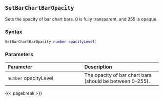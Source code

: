 ## `SetBarChartBarOpacity`

Sets the opacity of bar chart bars. 0 is fully transparent, and 255 is opaque.

### Syntax {-}

``` .lua
SetBarChartBarOpacity(number opacityLevel)
```

### Parameters {-}

**Parameter** | **Description**
| :-- | :-- |
`number` opacityLevel | The opacity of bar chart bars (should be between 0--255).

{{< pagebreak >}}
